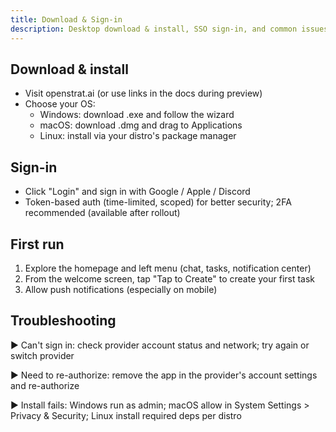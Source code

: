 ```yaml
---
title: Download & Sign-in
description: Desktop download & install, SSO sign-in, and common issues.
---
```


## Download & install
- Visit openstrat.ai (or use links in the docs during preview)
- Choose your OS:
  - Windows: download .exe and follow the wizard
  - macOS: download .dmg and drag to Applications
  - Linux: install via your distro's package manager

## Sign-in
- Click "Login" and sign in with Google / Apple / Discord
- Token-based auth (time-limited, scoped) for better security; 2FA recommended (available after rollout)

## First run
1. Explore the homepage and left menu (chat, tasks, notification center)
2. From the welcome screen, tap "Tap to Create" to create your first task
3. Allow push notifications (especially on mobile)

## Troubleshooting
▶ Can't sign in: check provider account status and network; try again or switch provider

▶ Need to re-authorize: remove the app in the provider's account settings and re-authorize

▶ Install fails: Windows run as admin; macOS allow in System Settings > Privacy & Security; Linux install required deps per distro

